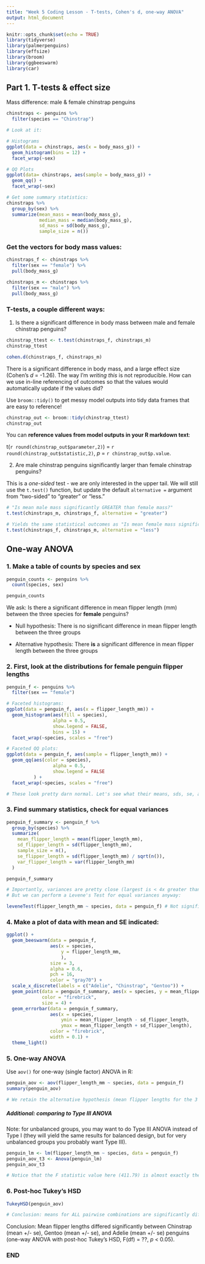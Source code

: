 ```yaml
---
title: "Week 5 Coding Lesson - T-tests, Cohen's d, one-way ANOVA"
output: html_document
---
```


```r
knitr::opts_chunk$set(echo = TRUE)
library(tidyverse)
library(palmerpenguins)
library(effsize)
library(broom)
library(ggbeeswarm)
library(car)

```

## Part 1. T-tests & effect size


Mass difference: male & female chinstrap penguins

```r
chinstraps <- penguins %>% 
  filter(species == "Chinstrap")

# Look at it:

# Histograms
ggplot(data = chinstraps, aes(x = body_mass_g)) +
  geom_histogram(bins = 12) +
  facet_wrap(~sex)

# QQ Plots
ggplot(data= chinstraps, aes(sample = body_mass_g)) +
  geom_qq() +
  facet_wrap(~sex)

# Get some summary statistics:
chinstraps %>% 
  group_by(sex) %>% 
  summarize(mean_mass = mean(body_mass_g),
            median_mass = median(body_mass_g),
            sd_mass = sd(body_mass_g),
            sample_size = n())
```

### Get the vectors for body mass values: 

```r
chinstraps_f <- chinstraps %>% 
  filter(sex == "female") %>% 
  pull(body_mass_g)

chinstraps_m <- chinstraps %>% 
  filter(sex == "male") %>% 
  pull(body_mass_g)
```

### T-tests, a couple different ways: 

1. Is there a significant difference in body mass between male and female chinstrap penguins?
```r
chinstrap_ttest <- t.test(chinstraps_f, chinstraps_m)
chinstrap_ttest

cohen.d(chinstraps_f, chinstraps_m)
```

There is a significant difference in body mass, and a large effect size (Cohen's *d* = -1.26). The way I'm *writing this* is not reproducible. How can we use in-line referencing of outcomes so that the values would automatically update if the values did? 

Use `broom::tidy()` to get messy model outputs into tidy data frames that are easy to reference! 

```r
chinstrap_out <- broom::tidy(chinstrap_ttest)
chinstrap_out
```

You can **reference values from model outputs in your R markdown text**:

t(`r round(chinstrap_out$parameter,2)`) = `r round(chinstrap_out$statistic,2)`, *p* = `r chinstrap_out$p.value`.

2. Are male chinstrap penguins significantly larger than female chinstrap penguins? 

This is a *one-sided* test - we are only interested in the upper tail. We will still use the `t.test()` function, but update the default `alternative = ` argument from "two-sided" to "greater" or "less."

```r
# "Is mean male mass significantly GREATER than female mass?"
t.test(chinstraps_m, chinstraps_f, alternative = "greater")

# Yields the same statistical outcomes as "Is mean female mass significantly LESS than male mass?" 
t.test(chinstraps_f, chinstraps_m, alternative = "less")
```

## One-way ANOVA

### 1. Make a table of counts by species and sex

```r
penguin_counts <- penguins %>% 
  count(species, sex)

penguin_counts
```

We ask: Is there a significant difference in mean flipper length (mm) between the three species for **female** penguins?

- Null hypothesis: There is no significant difference in mean flipper length between the three groups

- Alternative hypothesis: There **is** a significant difference in mean flipper length between the three groups

### 2. First, look at the distributions for female penguin flipper lengths

```r
penguin_f <- penguins %>% 
  filter(sex == "female")

# Faceted histograms: 
ggplot(data = penguin_f, aes(x = flipper_length_mm)) +
  geom_histogram(aes(fill = species),
                 alpha = 0.5,
                 show.legend = FALSE,
                 bins = 15) +
  facet_wrap(~species, scales = "free")

# Faceted QQ plots: 
ggplot(data = penguin_f, aes(sample = flipper_length_mm)) +
  geom_qq(aes(color = species),
                 alpha = 0.5,
                 show.legend = FALSE
          ) +
  facet_wrap(~species, scales = "free")

# These look pretty darn normal. Let's see what their means, sds, se, and variances are: 

```

### 3. Find summary statistics, check for equal variances

```r
penguin_f_summary <- penguin_f %>% 
  group_by(species) %>% 
  summarize(
    mean_flipper_length = mean(flipper_length_mm),
    sd_flipper_length = sd(flipper_length_mm),
    sample_size = n(),
    se_flipper_length = sd(flipper_length_mm) / sqrt(n()),
    var_flipper_length = var(flipper_length_mm)
  )

penguin_f_summary

# Importantly, variances are pretty close (largest is < 4x greater than the smallest)
# But we can perform a Levene's Test for equal variances anyway: 

leveneTest(flipper_length_mm ~ species, data = penguin_f) # Not significant (we retain the null hypothesis of equal variances)

```

### 4. Make a plot of data with mean and SE indicated: 

```r

ggplot() +
  geom_beeswarm(data = penguin_f, 
                aes(x = species, 
                    y = flipper_length_mm,
                    ),
                size = 3,
                alpha = 0.6,
                pch = 16,
                color = "gray70") +
  scale_x_discrete(labels = c("Adelie", "Chinstrap", "Gentoo")) +
  geom_point(data = penguin_f_summary, aes(x = species, y = mean_flipper_length), 
             color = "firebrick",
             size = 4) +
  geom_errorbar(data = penguin_f_summary, 
                aes(x = species, 
                    ymin = mean_flipper_length - sd_flipper_length,
                    ymax = mean_flipper_length + sd_flipper_length),
                color = "firebrick",
                width = 0.1) +
  theme_light()

```

### 5. One-way ANOVA

Use `aov()` for one-way (single factor) ANOVA in R:

```r

penguin_aov <- aov(flipper_length_mm ~ species, data = penguin_f)
summary(penguin_aov)

# We retain the alternative hypothesis (mean flipper lengths for the 3 species are NOT the same). But are they all different from each other? Or just two? 

```

##### Additional: comparing to Type III ANOVA

Note: for unbalanced groups, you may want to do Type III ANOVA instead of Type I (they will yield the same results for balanced design, but for very unbalanced groups you probably want Type III).

```r

penguin_lm <- lm(flipper_length_mm ~ species, data = penguin_f)
penguin_aov_t3 <- Anova(penguin_lm)
penguin_aov_t3

# Notice that the F statistic value here (411.79) is almost exactly the same - the difference between these two is minimal. 
```


### 6. Post-hoc Tukey's HSD

```r
TukeyHSD(penguin_aov)

# Conclusion: means for ALL pairwise combinations are significantly different
```

Conclusion: Mean flipper lengths differed significantly between Chinstrap (mean +/- se), Gentoo (mean +/- se), and Adelie (mean +/- se) penguins (one-way ANOVA with post-hoc Tukey's HSD, F(df) = ??, *p* < 0.05). 

### END
